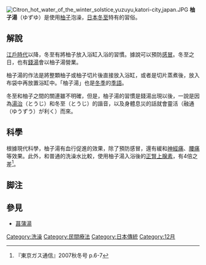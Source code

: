 [[File:Citron_hot_water_of_the_winter_solstice,yuzuyu,katori-city,japan.JPG|thumb]]
'''柚子湯'''（ゆずゆ）是使用[[香橙|柚子]]泡澡，[[日本|日本]][[冬至|冬至]]特有的習俗。

== 解說 ==
[[江戶時代|江戶時代]]以降，冬至有將柚子放入浴缸入浴的習慣。據說可以預防[[感冒|感冒]]。冬至之日，也有[[錢湯|錢湯]]會以柚子湯營業。

柚子湯的作法是將整顆柚子或柚子切片後直接放入浴缸，或者是切片蒸煮後，放入布袋中再放置浴缸中。「柚子湯」也是[[冬季|冬季]]的[[季語|季語]]。

冬至和柚子之間的關連雖不明確，但是，柚子湯的習慣是錢湯出現以後，一說是因為[[湯治|湯治]]（とうじ）和冬至（とうじ）的諧音，以及身體息災的話就會靈活（融通（ゆうずう）が利く）而來。

== 科學 ==
根據現代科學，柚子湯有血行促進的效果，除了預防感冒，還有緩和[[神經痛|神經痛]]、[[腰痛|腰痛]]等效果。此外，和普通的洗澡水比較，使用柚子湯入浴後的[[正腎上腺素|正腎上腺素]]，有4倍之差<ref>『東京ガス通信』2007秋冬号 p.6-7</ref>。

== 脚注 ==
{{Reflist}}

== 參見 ==
* [[菖蒲湯|菖蒲湯]]

[[Category:洗澡|Category:洗澡]]
[[Category:民間療法|Category:民間療法]]
[[Category:日本傳統|Category:日本傳統]]
[[Category:12月|Category:12月]]